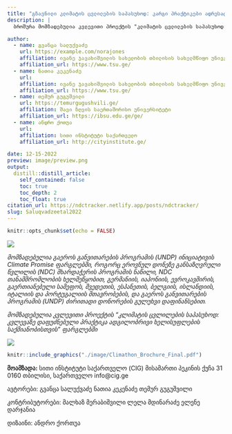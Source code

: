 ```yaml
---
title: "გზავნილი კლიმატის ცვლილების საპასუხოდ: კარგი პრაქტიკები ადრესატი მუნიციპალიტეტებისთვის"
description: |
  ბროშურა მომზადებულია კვლევითი პროექტის "კლიმატის ცვლილების საპასუხოდ: კვლევაზე დაფუძნებული პრაქტიკა ადგილობრივი ხელისუფლების საქმიანობისთვის" ფარგლებში

author:
  - name: გვანცა სალუქვაძე 
    url: https://example.com/norajones
    affiliation: ივანე ჯავახიშვილის სახელობის თბილისის სახელმწიფო უნივერსიტეტი
    affiliation_url: https://www.tsu.ge/
  - name: ნათია კეკენაძე 
    url: 
    affiliation: ივანე ჯავახიშვილის სახელობის თბილისის სახელმწიფო უნივერსიტეტი
    affiliation_url: https://www.tsu.ge/
  - name: თემურ გუგუშვილი 
    url: https://temurgugushvili.ge/
    affiliation: შავი ზღვის საერთაშორისო უნივერსიტეტი
    affiliation_url: https://ibsu.edu.ge/ge/
  - name: ანდრო ქოთუა 
    url: 
    affiliation: სითი ინსტიტუტი საქართველო
    affiliation_url: http://cityinstitute.ge/

date: 12-15-2022
preview: image/preview.png
output:
  distill::distill_article:
    self_contained: false
    toc: true
    toc_depth: 2
    toc_float: true
citation_url: https://ndctracker.netlify.app/posts/ndctracker/
slug: Saluqvadzeetal2022
---
```


```r
knitr::opts_chunk$set(echo = FALSE)


```


![](/Users/macbook/Documents/website/ndcTracker/_posts/researchintouse/image/combine_images.png)

*მომზადებულია გაეროს განვითარების პროგრამის (UNDP) ინიციატივის Climate Promise ფარგლებში, როგორც ეროვნულ დონეზე განსაზღვრული წვლილის (NDC) მხარდაჭერის პროგრამის ნაწილი, NDC თანამშრომლობის ხელშეწყობით, გერმანიის, იაპონიის, ევროკავშირის, გაერთიანებული სამეფოს, შვედეთის, ესპანეთის, ბელგიის, ისლანდიის, იტალიის და პორტუგალიის მთავრობების, და გაეროს განვითარების პროგრამის (UNDP) ძირითადი დონორების გულუხვი დაფინანსებით.*

*მომზადებულია კვლევითი პროექტის "კლიმატის ცვლილების საპასუხოდ: კვლევაზე დაფუძნებული პრაქტიკა ადგილობრივი ხელისუფლების საქმიანობისთვის" ფარგლებში*



![](image/Horizontal_Jan2023.png)

```r
knitr::include_graphics("./image/Climathon_Brochure_Final.pdf")
```


**მოამზადა:**
სითი ინსტიტუტი საქართველო (CIG)
მისამართი
პეკინის ქუჩა 31
0160 თბილისი, საქართველო
info@cig.ge

ავტორები:
გვანცა სალუქვაძე
ნათია კეკენაძე
თემურ გუგუშვილი

კონტრიბუტორები:
მალხაზ მერაბიშვილი
ლელა მდინარაძე
ელენე დარჯანია

დიზაინი:
ანდრო ქორთუა
